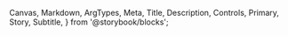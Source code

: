   Canvas,
  Markdown,
  ArgTypes,
  Meta,
  Title,
  Description,
  Controls,
  Primary,
  Story,
  Subtitle,
} from '@storybook/blocks';

<Meta of={ComponentStories} />

<Title />
<Subtitle>
  <Description />
</Subtitle>

<Canvas
  additionalActions={[
    {
      title: 'Open in GitHub',
      onClick: () => {
        window.open(
          'https://github.com/coveo/ui-kit/blob/master/packages/atomic/src/components/commerce/atomic-commerce-load-more-products/atomic-commerce-load-more-products.ts',
          '_blank'
        );
      },
    },
  ]}
  of={ComponentStories.Default}
/>

## Usage

This component is typically placed within the "pagination" section of the layout.

```html
<atomic-commerce-interface>
  ...
  <atomic-commerce-layout>
    ...
    <atomic-layout-section section="main">
      ...
      <atomic-layout-section section="pagination">
        <atomic-commerce-load-more-products></atomic-commerce-load-more-products>
      </atomic-layout-section>
    </atomic-layout-section>
  </atomic-commerce-layout>
</atomic-commerce-interface>
```

## Example

<Story of={ComponentStories.Default} />

## Reference

<ArgTypes />
